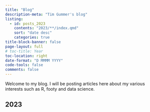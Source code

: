 ```yaml
---
title: "Blog"
description-meta: "Tim Gummer's blog"
listing:
  - id: posts_2023
    contents: "2023/**/index.qmd"
    sort: "date desc"
    categories: true
title-block-banner: false
page-layout: full
# toc-title: Year
toc-location: right
date-format: "D MMMM YYYY"
code-tools: false
comments: false
---
```


Welcome to my blog. I will be posting articles here about my various interests such as R, footy and data science.

## 2023

:::{#posts_2023}
:::
